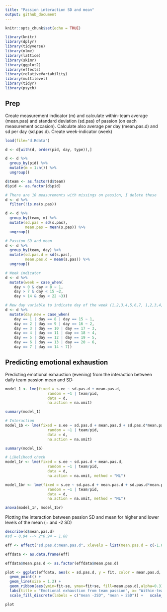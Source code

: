 ```yaml
---
title: "Passion interaction SD and mean"
output: github_document
---
```


```r
knitr::opts_chunk$set(echo = TRUE)
```

```r
library(knitr)
library(dplyr)
library(tidyverse)
library(nlme)
library(lattice)
library(skimr)
library(ggplot2)
library(effects)
library(relativeVariability)
library(multilevel)
library(tidyr)
library(psych)
```

## Prep

Create measurement indicator (m) and calculate within-team average (mean.pas) and standard deviation (sd.pas) of passion (on each measurement occasion). Calculate also average per day (mean.pas.d) and sd per day (sd.pas.d). Create week-indicator (week)
```r
load(file="d.Rdata")

d <- d[with(d, order(pid, day, type)),]

d <- d %>%
  group_by(pid) %>%
  mutate(m = 1:n()) %>%
  ungroup()

d$team <- as.factor(d$team)
d$pid <- as.factor(d$pid)

# There are 10 measurements with missings on passion, I delete these 
d <- d %>%
  filter(!is.na(s.pas))

d <- d %>%
  group_by(team, m) %>%
  mutate(sd.pas = sd(s.pas),
         mean.pas = mean(s.pas)) %>%
  ungroup()

# Passion SD and mean
d <- d %>%
  group_by(team, day) %>%
  mutate(sd.pas.d = sd(s.pas),
         mean.pas.d = mean(s.pas)) %>%
  ungroup()

# Week indicator
d <- d %>%
  mutate(week = case_when(
    day > 0 & day < 8 ~ 1,
    day > 7 & day < 15 ~2,
    day > 14 & day < 22 ~3))

# New day variable to indicate day of the week (1,2,3,4,5,6,7, 1,2,3,4,5,6,7 etc)
d <- d %>%
  mutate(day.new = case_when(
    day == 1 | day == 8 | day == 15 ~ 1,
    day == 2 | day == 9 | day == 16 ~ 2,
    day == 3 | day == 10 | day == 17 ~ 3,
    day == 4 | day == 11 | day == 18 ~ 4,
    day == 5 | day == 12 | day == 19 ~ 5,
    day == 6 | day == 13 | day == 20 ~ 6,
    day == 7 | day == 14 ~ 7))
```

## Predicting emotional exhaustion

Predicting emotional exhaustion (evening) from the interaction between daily team passion mean and SD:
```r
model_1 <- lme(fixed = s.ee ~ sd.pas.d + mean.pas.d,
                   random = ~1 | team/pid, 
                   data = d, 
                   na.action = na.omit)

summary(model_1)

# Interaction
model_1b <- lme(fixed = s.ee ~ sd.pas.d + mean.pas.d + sd.pas.d*mean.pas.d,
                   random = ~1 | team/pid, 
                   data = d, 
                   na.action = na.omit)

summary(model_1b)

# Likelihood check
model_1r <- lme(fixed = s.ee ~ sd.pas.d + mean.pas.d,
                   random = ~1 | team/pid, 
                   data = d, 
                   na.action = na.omit, method = "ML")

model_1br <- lme(fixed = s.ee ~ sd.pas.d + mean.pas.d + sd.pas.d*mean.pas.d,
                   random = ~1 | team/pid, 
                   data = d, 
                   na.action = na.omit, method = "ML")

anova(model_1r, model_1br)
```

Plotting the interaction between passion SD and mean for higher and lower levels of the mean (+ and -2 SD)
```r
describe(d$mean.pas.d)
#sd = 0.94 --> 2*0.94 = 1.88

eff <- effect("sd.pas.d:mean.pas.d", xlevels = list(mean.pas.d = c(-1.88, 1.88)), model_1b)

effdata <- as.data.frame(eff)

effdata$mean.pas.d <- as.factor(effdata$mean.pas.d)

plot <- ggplot(effdata, aes(x = sd.pas.d, y = fit, color = mean.pas.d, group = mean.pas.d)) +
  geom_point() +
  geom_line(size = 1.2) + 
  geom_ribbon(aes(ymin=fit-se, ymax=fit+se, fill=mean.pas.d),alpha=0.3) +
  labs(title = "Emotional exhaustion from team passion", x= "Within-team passion SD", y="Emotional exhaustion (individual)", color="Team passion intensity", fill="Team passion intensity") + theme_classic() + theme(text=element_text(size=12)) + 
  scale_fill_discrete(labels = c("mean -2SD", "mean + 2SD")) +   scale_color_discrete(labels = c("mean -2SD", "mean + 2SD"))

```

```r
plot
```

```r

```


